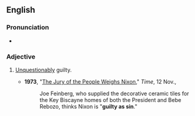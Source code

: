 ==English==

===Pronunciation===
* {{audio|En-au-guilty as sin.ogg|Audio (AU)|lang=en}}

===Adjective===
{{en-adj|-}}

# {{lb|en|simile|colloquial}} [[unquestionably|Unquestionably]] guilty.
#* '''1973''', "[http://www.time.com/time/magazine/article/0,9171,944645-5,00.html The Jury of the People Weighs Nixon]," ''Time'', 12 Nov.,
#*: Joe Feinberg, who supplied the decorative ceramic tiles for the Key Biscayne homes of both the President and Bebe Rebozo, thinks Nixon is "'''guilty as sin'''."